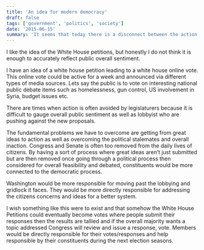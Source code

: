 ```yaml
---
title: 'An idea for modern democracy'
draft: false
tags: ['government', 'politics', 'society']
date: '2015-06-15'
summary: 'It seems that today there is a disconnect between the action that Congress takes and goals and endeavors of modern society.'
---
```


I like the idea of the White House petitions, but honestly I do not think it is enough to accurately reflect public overall sentiment.

I have an idea of a white house petition leading to a white house online vote. This online vote could be active for a week and announced via different types of media sources. Lets say the public is to vote on interesting national public debate items such as homelessness, gun control, US involvement in Syria, budget issues etc.

There are times when action is often avoided by legislaturers because it is difficult to gauge overall public sentiment as well as lobbyist who are pushing against the new proposals.

The fundamental problems we have to overcome are getting from great ideas to action as well as overcoming the political stalemates and overall inaction. Congress and Senate is often too removed from the daily lives of citizens. By having a sort of process where great ideas aren’t just submitted but are then removed once going through a political process then considered for overall feasibility and debated, constituents would be more connected to the democratic process.

Washington would be more responsible for moving past the lobbying and gridlock it faces. They would be more directly responsible for addressing the citizens concerns and ideas for a better system.

I wish something like this were to exist and that somehow the White House Petitions could eventually become votes where people submit their responses then the results are tallied and if the overall majority wants a topic addressed Congress will review and issue a response, vote. Members would be directly responsible for their votes/responses and help responsible by their constituents during the next election seasons.
